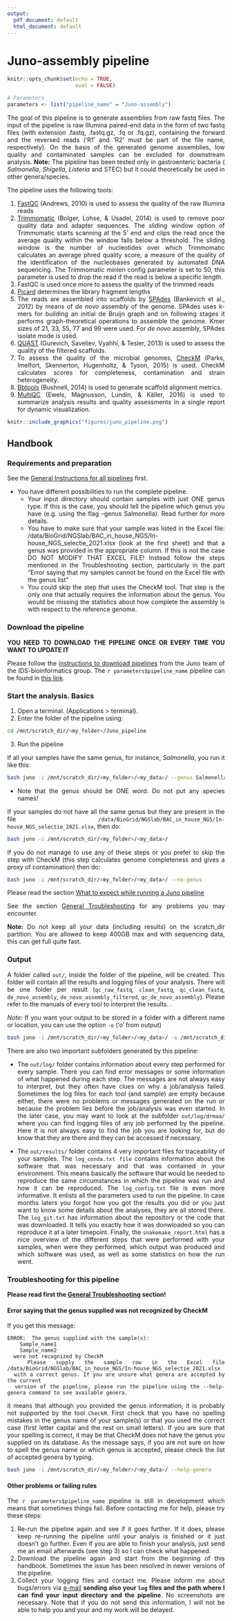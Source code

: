 ```yaml
---
output:
  pdf_document: default
  html_document: default
---
```

# Juno-assembly pipeline {#juno-assembly}

<style>
body {
text-align: justify}
</style>

```r
knitr::opts_chunk$set(echo = TRUE, 
                      eval = FALSE)
```

```r
# Parameters
parameters <- list("pipeline_name" = "Juno-assembly")

```

The goal of this pipeline is to generate assemblies from raw fastq files. The input of the pipeline is raw Illumina paired-end data in the form of two fastq files (with extension .fastq, .fastq.gz, .fq or .fq.gz), containing the forward and the reversed reads ('R1' and 'R2' must be part of the file name, respectively). On the basis of the generated genome assemblies, low quality and contaminated samples can be excluded for downstream analysis. __Note:__ The pipeline has been tested only in gastroenteric bacteria ( _Salmonella_, _Shigella_, _Listeria_ and STEC) but it could theoretically be used in other genera/species.

The pipeline uses the following tools:  

1. [FastQC](https://www.bioinformatics.babraham.ac.uk/projects/fastqc/) (Andrews, 2010) is used to assess the quality of the raw Illumina reads  
2. [Trimmomatic](http://www.usadellab.org/cms/?page=trimmomatic) (Bolger, Lohse, & Usadel, 2014) is used to remove poor quality data and adapter sequences. The sliding window option of Trimmomatic starts scanning at the 5’ end and clips the read once the average quality within the window falls below a threshold. The sliding window is the number of nucleotides over which Trimmomatic calculates an average phred quality score, a measure of the quality of the identification of the nucleobases generated by automated DNA sequencing. The Trimmomatic minlen config parameter is set to 50, this parameter is used to drop the read if the read is below a specific length.  
3. FastQC is used once more to assess the quality of the trimmed reads  
4. [Picard](https://broadinstitute.github.io/picard/) determines the library fragment lengths  
5. The reads are assembled into scaffolds by [SPAdes](https://cab.spbu.ru/software/spades/) (Bankevich et al., 2012) by means of _de novo_ assembly of the genome. SPAdes uses k-mers for building an initial de Bruijn graph and on following stages it performs graph-theoretical operations to assemble the genome. Kmer sizes of 21, 33, 55, 77 and 99 were used. For _de novo_ assembly, SPAdes isolate mode is used.   
6. [QUAST](http://quast.sourceforge.net/) (Gurevich, Saveliev, Vyahhi, & Tesler, 2013) is used to assess the quality of the filtered scaffolds.   
7. To assess the quality of the microbial genomes, [CheckM](https://ecogenomics.github.io/CheckM/) (Parks, Imelfort, Skennerton, Hugenholtz, & Tyson, 2015) is used. CheckM calculates scores for completeness, contamination and strain heterogeneity.   
8. [Bbtools](https://jgi.doe.gov/data-and-tools/bbtools/) (Bushnell, 2014) is used to generate scaffold alignment metrics.   
9. [MultiQC](https://multiqc.info/) (Ewels, Magnusson, Lundin, & Käller, 2016) is used to summarize analysis results and quality assessments in a single report for dynamic visualization.  

```r
knitr::include_graphics("figures/juno_pipeline.png")
```

## Handbook

### Requirements and preparation

See the [General Instructions for all pipelines](#general-instructions) first.  

- You have different possibilities to run the complete pipeline.  
    + Your input directory should contain samples with just ONE genus type. If this is the case, you should tell the pipeline which genus you have (e.g. using the flag --genus Salmonella). Read further for more details.  
    + You have to make sure that your sample was listed in the Excel file: /data/BioGrid/NGSlab/BAC_in_house_NGS/In-house_NGS_selectie_2021.xlsx (look at the first sheet) and that a genus was provided in the appropriate column. If this is not the case DO NOT MODIFY THAT EXCEL FILE! Instead follow the steps mentioned in the Troubleshooting section, particularly in the part "Error saying that my samples cannot be found on the Excel file with the genus list"  
    + You could skip the step that uses the CheckM tool. That step is the only one that actually requires the information about the genus. You would be missing the statistics about how complete the assembly is with respect to the reference genome.  

### Download the pipeline  

**YOU NEED TO DOWNLOAD THE PIPELINE ONCE OR EVERY TIME YOU WANT TO UPDATE IT**

Please follow the [instructions to download pipelines](#downloading-instructions) from the Juno team of the IDS-bioinformatics group. The `r parameters$pipeline_name` pipeline can be found in [this link](https://github.com/AleSR13/Juno_pipeline).  


### Start the analysis. Basics

1. Open a terminal. (Applications > terminal).  
2. Enter the folder of the pipeline using:  

```bash
cd /mnt/scratch_dir/<my_folder>/Juno_pipeline
```

3. Run the pipeline  

If all your samples have the same genus, for instance, _Salmonella_, you run it like this:

```bash
bash juno -i /mnt/scratch_dir/<my_folder>/<my_data>/ --genus Salmonella
```
* Note that the genus should be ONE word. Do not put any species names!

If your samples do not have all the same genus but they are present in the file `/data/BioGrid/NGSlab/BAC_in_house_NGS/In-house_NGS_selectie_2021.xlsx`, then do:

```bash
bash juno -i /mnt/scratch_dir/<my_folder>/<my_data>/
```

If you do not manage to use any of these steps or you prefer to skip the step with CheckM (this step calculates genome completeness and gives a proxy of contamination) then do:

```bash
bash juno -i /mnt/scratch_dir/<my_folder>/<my_data>/ --no-genus
```

Please read the section [What to expect while running a Juno pipeline](#what-to-expect)

See the section [General Troubleshooting](#general-troubleshooting) for any problems you may encounter. 

**Note:** Do not keep all your data (including results) on the scratch_dir partition. You are allowed to keep 400GB max and with sequencing data, this can get full quite fast.

### Output 

A folder called `out/`, inside the folder of the pipeline, will be created. This folder will contain all the results and logging files of your analysis. There will be one folder per result (`qc_raw_fastq`, `clean_fastq`, `qc_clean_fastq`, `de_novo_assembly`, `de_novo_assembly_filtered`, `qc_de_novo_assembly`). Please refer to the manuals of every tool to interpret the results. .  

*Note:* If you want your output to be stored in a folder with a different name or location, you can use the option `-o` ('o' from output) 

```bash
bash juno -i /mnt/scratch_dir/<my_folder>/<my_data>/ -o /mnt/scratch_dir/<my_folder>/<my_results>/
```

There are also two important subfolders generated by this pipeline:

- The `out/log/` folder contains information about every step performed for every sample. There you can find error messages or some information of what happened during each step. The messages are not always easy to interpret, but they often have clues on why a job/analysis failed. Sometimes the log files for each tool (and sample) are empty because either, there were no problems or messages generated on the run or because the problem lies before the job/analysis was even started. In the later case, you may want to look at the subfolder `out/log/drmaa/` where you can find logging files of any job performed by the pipeline. Here it is not always easy to find the job you are looking for, but do know that they are there and they can be accessed if necessary.

- The `out/results/` folder contains 4 very important files for traceability of your samples. The `log_conda.txt file` contains information about the software that was necessary and that was contained in your environment. This means basically the software that would be needed to reproduce the same circumstances in which the pipeline was run and how it can be reproduced. The `log_config.txt` file is even more informative. It enlists all the parameters used to run the pipeline. In case months laters you forgot how you got the results you did or you just want to know some details about the analyses, they are all stored there. The `log_git.txt` has information about the repository or the code that was downloaded. It tells you exactly how it was donwloaded so you can reproduce it at a later timepoint. Finally, the `snakemake_report.html` has a nice overview of the different steps that were performed with your samples, when were they performed, which output was produced and which software was used, as well as some statistics on how the run went. 

### Troubleshooting for this pipeline

**Please read first the [General Troubleshooting](#general-troubleshooting) section!**

#### Error saying that the genus supplied was not recognized by CheckM  

If you get this message: 

```
ERROR:  The genus supplied with the sample(s):  
    Sample_name1  
    Sample_name2  
  were not recognized by CheckM  
  Please supply the sample row in the Excel file   /data/BioGrid/NGSlab/BAC_in_house_NGS/In-house_NGS_selectie_2021.xlsx
  with a correct genus. If you are unsure what genera are accepted by the current
  version of the pipeline, please run the pipeline using the --help-genera command to see available genera.
```
  
it means that although you provided the genus information, it is probably not supported by the tool `CheckM`. First check that you have no spelling mistakes in the genus name of your sample(s) or that you used the correct case (first letter capital and the rest on small letters). If you are sure that your spelling is correct, it may be that CheckM does not have the genus you supplied on its database. As the message says, if you are not sure on how to spell the genus name or which genus is accepted, please check the list of accepted genera by typing. 

```bash
bash juno -i /mnt/scratch_dir/<my_folder>/<my_data>/ --help-genera
```

#### Other problems or failing rules  

The `r parameters$pipeline_name` pipeline is still in development which means that sometimes things fail. Before contacting me for help, please try these steps:  

1. Re-run the pipeline again and see if it goes further. If it does, please keep re-running the pipeline until your analyis is finished or it just doesn't go further. Even if you are able to finish your analysis, just send me an email afterwards (see step 3) so I can check what happened.    
2. Download the pipeline again and start from the beginning of this handbook. Sometimes the issue has been resolved in newer versions of the pipeline.
3. Collect your logging files and contact me. Please inform me about bugs/errors via [e-mail](alejandra.hernandez.segura@rivm.nl) **sending also your `log` files and the path where I can find your input directory and the pipeline**. No screenshots are necessary. Note that if you do not send this information, I will not be able to help you and your and my work will be delayed.   
